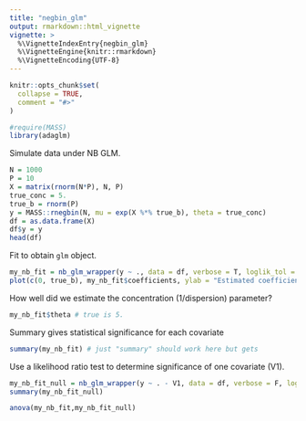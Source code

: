 ```yaml
---
title: "negbin_glm"
output: rmarkdown::html_vignette
vignette: >
  %\VignetteIndexEntry{negbin_glm}
  %\VignetteEngine{knitr::rmarkdown}
  %\VignetteEncoding{UTF-8}
---
```


```r
knitr::opts_chunk$set(
  collapse = TRUE,
  comment = "#>"
)
```

```r
#require(MASS)
library(adaglm)
```

Simulate data under NB GLM. 
```r
N = 1000
P = 10
X = matrix(rnorm(N*P), N, P)
true_conc = 5. 
true_b = rnorm(P)
y = MASS::rnegbin(N, mu = exp(X %*% true_b), theta = true_conc)
df = as.data.frame(X)
df$y = y
head(df)
```
Fit to obtain `glm` object. 
```r
my_nb_fit = nb_glm_wrapper(y ~ ., data = df, verbose = T, loglik_tol = 0.1)
plot(c(0, true_b), my_nb_fit$coefficients, ylab = "Estimated coefficients", xlab = "True coefficients")
```

How well did we estimate the concentration (1/dispersion) parameter? 

```r
my_nb_fit$theta # true is 5. 
```

Summary gives statistical significance for each covariate
```r
summary(my_nb_fit) # just "summary" should work here but gets 
```

Use a likelihood ratio test to determine significance of one covariate (V1). 
```r
my_nb_fit_null = nb_glm_wrapper(y ~ . - V1, data = df, verbose = F, loglik_tol = 0.1)
summary(my_nb_fit_null)
```

```r
anova(my_nb_fit,my_nb_fit_null)
```
